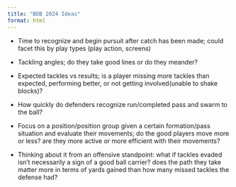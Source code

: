 ```yaml
---
title: "BDB 2024 Ideas"
format: html
---
```


- Time to recognize and begin pursuit after catch has been made; could facet this by play types (play action, screens)

- Tackling angles; do they take good lines or do they meander?

- Expected tackles vs results; is a player missing more tackles than expected, performing better, or not getting involved(unable to shake blocks)?

- How quickly do defenders recognize run/completed pass and swarm to the ball?

- Focus on a position/position group given a certain formation/pass situation and evaluate their movements; do the good players move more or less? are they more active or more efficient with their movements?

- Thinking about it from an offensive standpoint: what if tackles evaded isn't necessarily a sign of a good ball carrier? does the path they take matter more in terms of yards gained than how many missed tackles the defense had?
